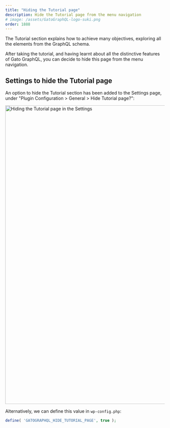 ```yaml
---
title: "Hiding the Tutorial page"
description: Hide the Tutorial page from the menu navigation
# image: /assets/GatoGraphQL-logo-suki.png
order: 1888
---
```


The Tutorial section explains how to achieve many objectives, exploring all the elements from the GraphQL schema.

After taking the tutorial, and having learnt about all the distinctive features of Gato GraphQL, you can decide to hide this page from the menu navigation.

## Settings to hide the Tutorial page

An option to hide the Tutorial section has been added to the Settings page, under "Plugin Configuration > General > Hide Tutorial page?":

<Image
  src="/assets/guides/upstream/settings-hide-tutorial-page.png"
  width="1024"
  height="940"
  alt="Hiding the Tutorial page in the Settings"
  caption="Hiding the Tutorial page in the Settings"
/>

Alternatively, we can define this value in `wp-config.php`:

```php
define( 'GATOGRAPHQL_HIDE_TUTORIAL_PAGE', true );
```
